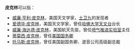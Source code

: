 '''皮克林'''可以指：

* [[威廉·亨利·皮克林|威廉·亨利·皮克林]]，美国天文学家，[[土卫九|土卫九]]的发现者
* [[爱德华·皮克林|爱德华·皮克林]]，美国天文学家，曾任[[哈佛大学天文台|哈佛大学天文台]]台长
* [[威廉·海达德·皮克林|威廉·海达德·皮克林]]，美国航天先驱，曾任[[喷气推进实验室|喷气推进实验室]]主任
* [[蒂莫西·皮克林|蒂莫西·皮克林]]，曾任[[美国国务卿|美国国务卿]]
* [[托马斯·皮克林|托马斯·皮克林]]，曾任美国副国务卿、波音公司高级副总裁

{{disambig|Cat=三字人名消歧义}}
